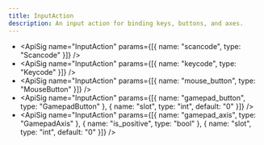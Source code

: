 ```yaml
---
title: InputAction
description: An input action for binding keys, buttons, and axes.
---
```


- <ApiSig name="InputAction" params={[{ name: "scancode", type: "Scancode" }]} />
- <ApiSig name="InputAction" params={[{ name: "keycode", type: "Keycode" }]} />
- <ApiSig name="InputAction" params={[{ name: "mouse_button", type: "MouseButton" }]} />
- <ApiSig name="InputAction" params={[{ name: "gamepad_button", type: "GamepadButton" }, { name: "slot", type: "int", default: "0" }]} />
- <ApiSig name="InputAction" params={[{ name: "gamepad_axis", type: "GamepadAxis" }, { name: "is_positive", type: "bool" }, { name: "slot", type: "int", default: "0" }]} />

